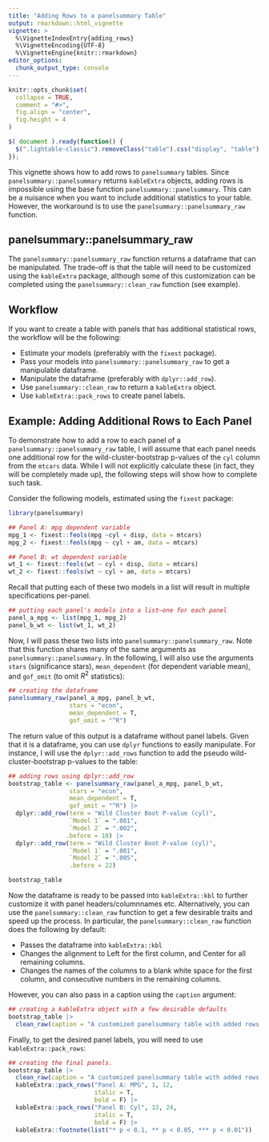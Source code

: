 ```yaml
---
title: "Adding Rows to a panelsummary Table"
output: rmarkdown::html_vignette
vignette: >
  %\VignetteIndexEntry{adding_rows}
  %\VignetteEncoding{UTF-8}
  %\VignetteEngine{knitr::rmarkdown}
editor_options: 
  chunk_output_type: console
---
```


```r
knitr::opts_chunk$set(
  collapse = TRUE,
  comment = "#>",
  fig.align = "center",
  fig.height = 4
)
```

```js
$( document ).ready(function() {
  $(".lightable-classic").removeClass("table").css("display", "table");
});
```

This vignette shows how to add rows to `panelsummary` tables. Since `panelsummary::panelsummary` returns `kableExtra` objects, adding rows is impossible using the base function `panelsummary::panelsummary`. This can be a nuisance when you want to include additional statistics to your table. However, the workaround is to use the `panelsummary::panelsummary_raw` function. 

## panelsummary::panelsummary_raw

The `panelsummary::panelsummary_raw` function returns a dataframe that can be  manipulated. The trade-off is that the table will need to be customized using the `kableExtra` package, although some of this customization can be completed using the `panelsummary::clean_raw` function (see example).

## Workflow

If you want to create a table with panels that has additional statistical rows, the workflow will be the following:

* Estimate your models (preferably with the `fixest` package).
* Pass your models into `panelsummary::panelsummary_raw` to get a manipulable dataframe.
* Manipulate the dataframe (preferably with `dplyr::add_row`).
* Use `panelsummary::clean_raw` to return a `kableExtra` object.
* Use `kableExtra::pack_rows` to create panel labels.


## Example: Adding Additional Rows to Each Panel 

To demonstrate how to add a row to each panel of a `panelsummary::panelsummary_raw` table, I will assume that each panel needs one additional row for the wild-cluster-bootstrap p-values of the `cyl` column from the `mtcars` data. While I will not explicitly calculate these (in fact, they will be completely made up), the following steps will show how to complete such task.  

Consider the following models, estimated using the `fixest` package:

```r
library(panelsummary)

## Panel A: mpg dependent variable
mpg_1 <- fixest::feols(mpg ~cyl + disp, data = mtcars)
mpg_2 <- fixest::feols(mpg ~ cyl + am, data = mtcars)

## Panel B: wt dependent variable
wt_1 <- fixest::feols(wt ~ cyl + disp, data = mtcars)
wt_2 <- fixest::feols(wt ~ cyl + am, data = mtcars)

```

Recall that putting each of these two models in a list will result in multiple specifications per-panel.

```r
## putting each panel's models into a list—one for each panel
panel_a_mpg <- list(mpg_1, mpg_2)
panel_b_wt <- list(wt_1, wt_2)
```

Now, I will pass these two lists into `panelsummary::panelsummary_raw`. Note that this function shares many of the same arguments as `panelsummary::panelsummary`. In the following, I will also use the arguments `stars` (significance stars), `mean_dependent` (for dependent variable mean), and `gof_omit` (to omit $R^2$ statistics):

```r
## creating the dataframe
panelsummary_raw(panel_a_mpg, panel_b_wt,
                 stars = "econ",
                 mean_dependent = T,
                 gof_omit = "^R")
```

The return value of this output is a dataframe without panel labels. Given that it is a dataframe, you can use `dplyr` functions to easily manipulate. For instance, I will use the `dplyr::add_rows` function to add the pseudo wild-cluster-bootstrap p-values to the table:

```r
## adding rows using dplyr::add_row
bootstrap_table <- panelsummary_raw(panel_a_mpg, panel_b_wt,
                 stars = "econ",
                 mean_dependent = T,
                 gof_omit = "^R") |> 
  dplyr::add_row(term = "Wild Cluster Boot P-value (cyl)",
                 `Model 1` = ".001",
                 `Model 2` = ".002",
                .before = 10) |> 
  dplyr::add_row(term = "Wild Cluster Boot P-value (cyl)",
                 `Model 1` = ".001",
                 `Model 2` = ".005",
                 .before = 22)

bootstrap_table
```

Now the dataframe is ready to be passed into `kableExtra::kbl` to further customize it with panel headers/columnnames etc. Alternatively, you can use the `panelsummary::clean_raw` function to get a few desirable traits and speed up the process. In particular, the  `panelsummary::clean_raw` function does the following by default:

* Passes the dataframe into `kableExtra::kbl` 
* Changes the alignment to Left for the first column, and Center for all remaining columns.
* Changes the names of the columns to a blank white space for the first column, and consecutive numbers in the remaining columns.

However, you can also pass in a caption using the `caption` argument:

```r
## creating a kableExtra object with a few desirable defaults
bootstrap_table |> 
  clean_raw(caption = "A customized panelsummary table with added rows.")
```

Finally, to get the desired panel labels, you will need to use `kableExtra::pack_rows`:

```r
## creating the final panels.
bootstrap_table |> 
  clean_raw(caption = "A customized panelsummary table with added rows.") |> 
  kableExtra::pack_rows("Panel A: MPG", 1, 12,
                        italic = T,
                        bold = F) |> 
  kableExtra::pack_rows("Panel B: Cyl", 13, 24, 
                        italic = T,
                        bold = F) |> 
  kableExtra::footnote(list("* p < 0.1, ** p < 0.05, *** p < 0.01"))
```

